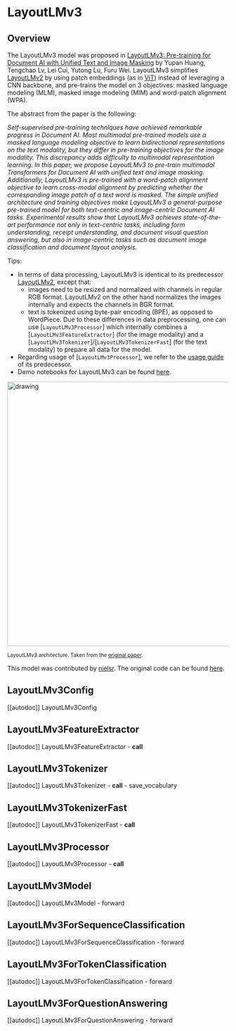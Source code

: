 <!--Copyright 2022 The HuggingFace Team. All rights reserved.

Licensed under the Apache License, Version 2.0 (the "License"); you may not use this file except in compliance with
the License. You may obtain a copy of the License at

http://www.apache.org/licenses/LICENSE-2.0

Unless required by applicable law or agreed to in writing, software distributed under the License is distributed on
an "AS IS" BASIS, WITHOUT WARRANTIES OR CONDITIONS OF ANY KIND, either express or implied. See the License for the
specific language governing permissions and limitations under the License.
-->

# LayoutLMv3

## Overview

The LayoutLMv3 model was proposed in [LayoutLMv3: Pre-training for Document AI with Unified Text and Image Masking](https://arxiv.org/abs/2204.08387) by Yupan Huang, Tengchao Lv, Lei Cui, Yutong Lu, Furu Wei.
LayoutLMv3 simplifies [LayoutLMv2](layoutlmv2) by using patch embeddings (as in [ViT](vit)) instead of leveraging a CNN backbone, and pre-trains the model on 3 objectives: masked language modeling (MLM), masked image modeling (MIM)
and word-patch alignment (WPA).

The abstract from the paper is the following:

*Self-supervised pre-training techniques have achieved remarkable progress in Document AI. Most multimodal pre-trained models use a masked language modeling objective to learn bidirectional representations on the text modality, but they differ in pre-training objectives for the image modality. This discrepancy adds difficulty to multimodal representation learning. In this paper, we propose LayoutLMv3 to pre-train multimodal Transformers for Document AI with unified text and image masking. Additionally, LayoutLMv3 is pre-trained with a word-patch alignment objective to learn cross-modal alignment by predicting whether the corresponding image patch of a text word is masked. The simple unified architecture and training objectives make LayoutLMv3 a general-purpose pre-trained model for both text-centric and image-centric Document AI tasks. Experimental results show that LayoutLMv3 achieves state-of-the-art performance not only in text-centric tasks, including form understanding, receipt understanding, and document visual question answering, but also in image-centric tasks such as document image classification and document layout analysis.*

Tips:

- In terms of data processing, LayoutLMv3 is identical to its predecessor [LayoutLMv2](layoutlmv2), except that:
    - images need to be resized and normalized with channels in regular RGB format. LayoutLMv2 on the other hand normalizes the images internally and expects the channels in BGR format.
    - text is tokenized using byte-pair encoding (BPE), as opposed to WordPiece. 
  Due to these differences in data preprocessing, one can use [`LayoutLMv3Processor`] which internally combines a [`LayoutLMv3FeatureExtractor`] (for the image modality) and a [`LayoutLMv3Tokenizer`]/[`LayoutLMv3TokenizerFast`] (for the text modality) to prepare all data for the model.
- Regarding usage of [`LayoutLMv3Processor`], we refer to the [usage guide](layoutlmv2#usage-LayoutLMv2Processor) of its predecessor. 
- Demo notebooks for LayoutLMv3 can be found [here](https://github.com/NielsRogge/Transformers-Tutorials/tree/master/LayoutLMv3).

<img src="https://huggingface.co/datasets/huggingface/documentation-images/resolve/main/layoutlmv3_architecture.png"
alt="drawing" width="600"/> 

<small> LayoutLMv3 architecture. Taken from the <a href="https://arxiv.org/abs/2204.08387">original paper</a>. </small>

This model was contributed by [nielsr](https://huggingface.co/nielsr). The original code can be found [here](https://github.com/microsoft/unilm/tree/master/layoutlmv3).


## LayoutLMv3Config

[[autodoc]] LayoutLMv3Config

## LayoutLMv3FeatureExtractor

[[autodoc]] LayoutLMv3FeatureExtractor
    - __call__

## LayoutLMv3Tokenizer

[[autodoc]] LayoutLMv3Tokenizer
    - __call__
    - save_vocabulary

## LayoutLMv3TokenizerFast

[[autodoc]] LayoutLMv3TokenizerFast
    - __call__

## LayoutLMv3Processor

[[autodoc]] LayoutLMv3Processor
    - __call__

## LayoutLMv3Model

[[autodoc]] LayoutLMv3Model
    - forward

## LayoutLMv3ForSequenceClassification

[[autodoc]] LayoutLMv3ForSequenceClassification
    - forward

## LayoutLMv3ForTokenClassification

[[autodoc]] LayoutLMv3ForTokenClassification
    - forward

## LayoutLMv3ForQuestionAnswering

[[autodoc]] LayoutLMv3ForQuestionAnswering
    - forward
